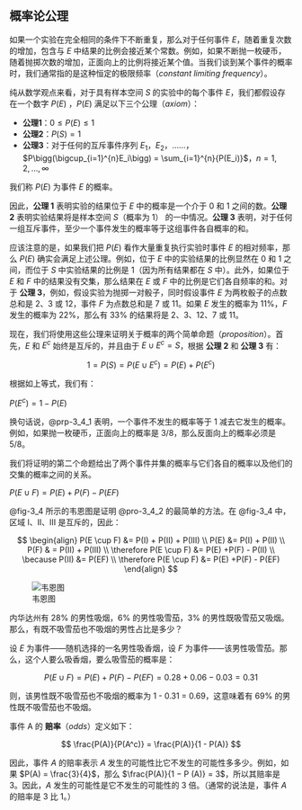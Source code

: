 ## 概率论公理 {#sec-3_4}
如果一个实验在完全相同的条件下不断重复，那么对于任何事件 $E$，随着重复次数的增加，包含与 $E$ 中结果的比例会接近某个常数。例如，如果不断抛一枚硬币，随着抛掷次数的增加，正面​向上的比例将接近某个值。当我们谈到某个事件的概率时，我们通常指的是这种恒定的极限频率（*constant limiting frequency*）。

纯从数学观点来看，对于具有样本空间 $S$ 的实验中的每个事件 $E$，我们都假设存在一个数字 $P (E)$ ，$P(E)$ 满足以下三个公理（*axiom*）：

* **公理1**：$0 \le P(E) \le 1$
* **公理2**：$P(S) = 1$
* **公理3**：对于任何的互斥事件序列 $E_1$，$E_2$，……，$P\bigg(\bigcup_{i=1}^{n}E_i\bigg) = \sum_{i=1}^{n}{P(E_i)}$，$n = 1,2,...,\infty$

我们称 $P(E)$ 为事件 $E$ 的概率。

因此，**公理 1** 表明实验的结果位于 $E$ 中的概率是一个介于 0 和 1 之间的数。**公理 2** 表明实验结果将是样本空间 $S$（概率为 1） 的一中情况。**公理 3** 表明，对于任何一组互斥事件，至少一个事件发生的概率等于这组事件各自概率的和。

应该注意的是，如果我们把 $P(E)$ 看作大量重复执行实验时事件 $E$ 的相对频率，那么 $P(E)$ 确实会满足上述公理。例如，位于 $E$ 中的实验结果的比例显然在 0 和 1 之间，而位于 $S$ 中实验结果的比例是 1（因为所有结果都在 $S$ 中）。此外，如果位于 $E$ 和 $F$ 中的结果没有交集，那么结果在 $E$ 或 $F$ 中的比例是它们各自频率的和。对于 **公理 3**，例如，假设实验为抛掷一对骰子，同时假设事件 $E$ 为两枚骰子的点数总和是 2、3 或 12，事件 $F$ 为点数总和是 7 或 11。如果 $E$ 发生的概率为 11%，$F$ 发生的概率为 22%，那么有 33% 的结果将是 2、3、12、7 或 11。

现在，我们将使用这些公理来证明关于概率的两个简单命题（*proposition*）。首先，$E$ 和 $E^c$ 始终是互斥的，并且由于 $E \cup E^c = S$，根据 **公理 2** 和 **公理 3** 有：

$$
1 = P(S) = P(E \cup E^c) = P(E) + P(E^c)
$$

根据如上等式，我们有：

::: {#prp-3_4_1}
$P(E^c) = 1 - P(E)$
:::

换句话说，@prp-3_4_1 表明，一个事件不发生的概率等于 1 减去它发生的概率。例如，如果抛一枚硬币，正面向上的概率是 3/8，那么反面向上的概率必须是 5/8。

我们将证明的第二个命题给出了两个事件并集的概率与它们各自的概率以及他们的交集的概率之间的关系。

::: {#prp-3_4_2}
$P(E \cup F) = P(E) + P(F) - P(EF)$
:::

::: {.callout-tip title="证明 @prp-3_4_2"}
@fig-3_4 所示的韦恩图是证明 @pro-3_4_2 的最简单的方法。在 @fig-3_4 中，区域 I、II、III 是互斥的，因此：

$$
\begin{align}
P(E \cup F) &= P(I) + P(II) + P(III) \\
P(E) &= P(I) + P(II) \\
P(F) & = P(II) + P(III) \\
\therefore P(E \cup F) &= P(E) +P(F) - P(II) \\
\because P(II) &= P(EF) \\
\therefore P(E \cup F) &= P(E) +P(F) - P(EF)
\end{align}
$$

![韦恩图](../images/chapter_3/f_3_4.png){#fig-3_4}
:::

::: {#exr-3_4_a}
内华达州有 28% 的男性吸烟，6% 的男性吸雪茄，3% 的男性既吸雪茄又吸烟。那么，有既不吸雪茄也不吸烟的男性占比是多少？
:::

::: {#sol-3_4_a}
设 $E$ 为事件——随机选择的一名男性吸香烟，设 $F$ 为事件——该男性吸雪茄。那么，这个人要么吸香烟，要么吸雪茄的概率是：

$$
P(E \cup F ) = P (E) + P (F ) − P (EF) = 0.28 + 0.06 − 0.03 = 0.31
$$

则，该男性既不吸雪茄也不吸烟的概率为 1 - 0.31 = 0.69，这意味着有 69% 的男性既不吸雪茄也不吸烟。
:::

事件 A 的 **赔率**（*odds*）定义如下：

$$
\frac{P(A)}{P(A^c)} = \frac{P(A)}{1 - P(A)}
$$

因此，事件 $A$ 的赔率表示 $A$ 发生的可能性比它不发生的可能性多多少。例如，如果 $P(A) = \frac{3}{4}$，那么 $\frac{P(A)}{1 − P (A)} = 3$，所以其赔率是 3。因此，$A$ 发生的可能性是它不发生的可能性的 3 倍。（通常的说法是，事件 $A$ 的赔率是 3 比 1。）


